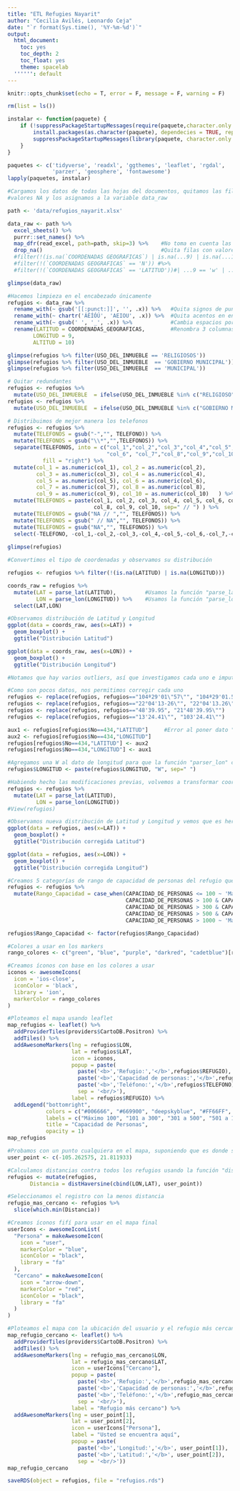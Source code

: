 ```yaml
---
title: "ETL Refugies Nayarit"
author: "Cecilia Avilés, Leonardo Ceja"
date: "`r format(Sys.time(), '%Y-%m-%d')`"
output:
  html_document:
    toc: yes
    toc_depth: 2
    toc_float: yes
    theme: spacelab
  '''''': default
---
```


```r
knitr::opts_chunk$set(echo = T, error = F, message = F, warning = F)

rm(list = ls())

instalar <- function(paquete) {
    if (!suppressPackageStartupMessages(require(paquete,character.only = TRUE, quietly = TRUE, warn.conflicts = FALSE))) {
        install.packages(as.character(paquete), dependecies = TRUE, repos = "http://cran.us.r-project.org")
        suppressPackageStartupMessages(library(paquete, character.only = TRUE, quietly = TRUE, warn.conflicts = FALSE))
    }
}

paquetes <- c('tidyverse', 'readxl', 'ggthemes', 'leaflet', 'rgdal',
              'parzer', 'geosphere', 'fontawesome')
lapply(paquetes, instalar)
```


```r
#Cargamos los datos de todas las hojas del documentos, quitamos las filas con
#valores NA y los asignamos a la variable data_raw

path <- 'data/refugios_nayarit.xlsx'

data_raw <- path %>% 
  excel_sheets() %>% 
  purrr::set_names() %>% 
  map_dfr(read_excel, path=path, skip=3) %>%    #No toma en cuenta las primeras 3 filas
  drop_na()                                     #Quita filas con valores NA del dataframe
  #filter(!(is.na(`COORDENADAS GEOGRAFICAS`) | is.na(...9) | is.na(...10))) %>% 
  #filter(!(`COORDENADAS GEOGRAFICAS` == 'N')) #%>% 
  #filter(!(`COORDENADAS GEOGRAFICAS` == 'LATITUD'))#| ...9 == 'w' | ...10 == 'MSNM')))

glimpse(data_raw)

```

```r

#Hacemos limpieza en el encabezado únicamente
refugios <- data_raw %>%                           
  rename_with(~ gsub('[[:punct:]]', '', .x)) %>%   #Quita signos de puntuación en encabezado
  rename_with(~ chartr('ÁÉÍÓÚ', 'AEIOU', .x)) %>%  #Quita acentos en encabezado
  rename_with(~ gsub(' ', '_', .x)) %>%            #Cambia espacios por "_" en encabezado
  rename(LATITUD = COORDENADAS_GEOGRAFICAS,        #Renombra 3 columnas
        LONGITUD = 9,
        ALTITUD = 10)

glimpse(refugios %>% filter(USO_DEL_INMUEBLE == 'RELIGIOSOS'))
glimpse(refugios %>% filter(USO_DEL_INMUEBLE  == 'GOBIERNO MUNICIPAL'))
glimpse(refugios %>% filter(USO_DEL_INMUEBLE  == 'MUNICIPAL'))

# Quitar redundantes
refugios <- refugios %>% 
  mutate(USO_DEL_INMUEBLE  = ifelse(USO_DEL_INMUEBLE %in% c("RELIGIOSO","RELIGIOSOS"),"RELIGIOSO", USO_DEL_INMUEBLE))
refugios <- refugios %>% 
  mutate(USO_DEL_INMUEBLE  = ifelse(USO_DEL_INMUEBLE %in% c("GOBIERNO MUNICIPAL","MUNICIPAL"),"MUNICIPAL", USO_DEL_INMUEBLE))

# Distribuimos de mejor manera los telefonos
refugios <- refugios %>%
  mutate(TELEFONOS = gsub("-","", TELEFONO)) %>%
  mutate(TELEFONOS = gsub("\\*","",TELEFONOS)) %>%
  separate(TELEFONOS, into = c("col_1","col_2","col_3","col_4","col_5",
                               "col_6", "col_7","col_8","col_9","col_10"),
           fill = "right") %>%
  mutate(col_1 = as.numeric(col_1), col_2 = as.numeric(col_2), 
         col_3 = as.numeric(col_3), col_4 = as.numeric(col_4), 
         col_5 = as.numeric(col_5), col_6 = as.numeric(col_6), 
         col_7 = as.numeric(col_7), col_8 = as.numeric(col_8), 
         col_9 = as.numeric(col_9), col_10 = as.numeric(col_10)   ) %>%
  mutate(TELEFONOS = paste(col_1, col_2, col_3, col_4, col_5, col_6, col_7, 
                           col_8, col_9, col_10, sep=" // ") ) %>%
  mutate(TELEFONOS = gsub("NA // ","", TELEFONOS)) %>%
  mutate(TELEFONOS = gsub(" // NA","", TELEFONOS)) %>%
  mutate(TELEFONOS = gsub("NA","", TELEFONOS)) %>%
  select(-TELEFONO, -col_1,-col_2,-col_3,-col_4,-col_5,-col_6,-col_7,-col_8,-col_9,-col_10)
  
glimpse(refugios)
```

```r
#Convertimos el tipo de coordenadas y observamos su distribución

refugios <- refugios %>% filter(!(is.na(LATITUD) | is.na(LONGITUD)))

coords_raw = refugios %>%
  mutate(LAT = parse_lat(LATITUD),         #Usamos la función "parse_lat" del paquete "parzer"
         LON = parse_lon(LONGITUD)) %>%    #Usamos la función "parse_lon" del paquete "parzer"
  select(LAT,LON)

#Observamos distribución de Latitud y Longitud
ggplot(data = coords_raw, aes(x=LAT)) +
  geom_boxplot() +
  ggtitle("Distribución Latitud")

ggplot(data = coords_raw, aes(x=LON)) +
  geom_boxplot() +
  ggtitle("Distribución Longitud")
```
```r
#Notamos que hay varios outliers, así que investigamos cada uno e imputamos estos datos atípicos

#Como son pocos datos, nos permitimos corregir cada uno
refugios <- replace(refugios, refugios=="104ª29'01\"57\"", "104ª29'01.57\"")    #Error en poner " en lugar de .
refugios <- replace(refugios, refugios=="22°04'13-26\"", "22°04'13.26\"")       #Error en poner - en lugar de .
refugios <- replace(refugios, refugios=="48'39.95", "21°48'39.95\"")            #Error al faltar unidad de grados
refugios <- replace(refugios, refugios=="13'24.41\"", "103'24.41\"")            #Error al faltar un 0 en grados

aux1 <- refugios[refugios$No==434,"LATITUD"]     #Error al poner dato "longitud" en columna "latitud" y viceversa
aux2 <- refugios[refugios$No==434,"LONGITUD"]
refugios[refugios$No==434,"LATITUD"] <- aux2
refugios[refugios$No==434,"LONGITUD"] <- aux1 

#Agregamos una W al dato de longitud para que la función "parser_lon" convierta correctamente
refugios$LONGITUD <- paste(refugios$LONGITUD, "W", sep=" ")     

#Habiendo hecho las modificaciones previas, volvemos a transformar coordenadas, agregándolas al df refugios
refugios <- refugios %>%
  mutate(LAT = parse_lat(LATITUD),
         LON = parse_lon(LONGITUD))
#View(refugios)

#Observamos nueva distribución de Latitud y Longitud y vemos que es hermosa
ggplot(data = refugios, aes(x=LAT)) +
  geom_boxplot() +
  ggtitle("Distribución corregida Latitud")

ggplot(data = refugios, aes(x=LON)) +
  geom_boxplot() +
  ggtitle("Distribución corregida Longitud")
```

```r

#Creamos 5 categorías de rango de capacidad de personas del refugio que se usarán en mapa
refugios <- refugios %>%
  mutate(Rango_Capacidad = case_when(CAPACIDAD_DE_PERSONAS <= 100 ~ 'Máximo 100',
                                     CAPACIDAD_DE_PERSONAS > 100 & CAPACIDAD_DE_PERSONAS <= 300 ~ '101 a 300',
                                     CAPACIDAD_DE_PERSONAS > 300 & CAPACIDAD_DE_PERSONAS <= 500 ~ '301 a 500',
                                     CAPACIDAD_DE_PERSONAS > 500 & CAPACIDAD_DE_PERSONAS <= 1000 ~ '501 a 1,000',
                                     CAPACIDAD_DE_PERSONAS > 1000 ~ 'Más de 1,000'))

```

```r

refugios$Rango_Capacidad <- factor(refugios$Rango_Capacidad)

#Colores a usar en los markers
rango_colores <- c("green", "blue", "purple", "darkred", "cadetblue")[refugios$Rango_Capacidad]

#Creamos íconos con base en los colores a usar
iconos <- awesomeIcons(
  icon = 'ios-close',
  iconColor = 'black',
  library = 'ion',
  markerColor = rango_colores
)

#Ploteamos el mapa usando leaflet
map_refugios <- leaflet() %>%
  addProviderTiles(providers$CartoDB.Positron) %>%
  addTiles() %>%  
  addAwesomeMarkers(lng = refugios$LON, 
                    lat = refugios$LAT, 
                    icon = iconos,
                    popup = paste(
                      paste('<b>','Refugio:','</b>',refugios$REFUGIO),
                      paste('<b>','Capacidad de personas:','</b>',refugios$CAPACIDAD_DE_PERSONAS),
                      paste('<b>','Teléfono:','</b>',refugios$TELEFONO),
                      sep = '<br/>'),
                    label = refugios$REFUGIO) %>%
  addLegend("bottomright", 
            colors = c("#006666", "#669900", "deepskyblue", "#FF66FF", "darkred"), 
            labels = c("Máximo 100", "101 a 300", "301 a 500", "501 a 1,000", "Más de 1,000"), 
            title = "Capacidad de Personas", 
            opacity = 1)
map_refugios
```

```r

#Probamos con un punto cualquiera en el mapa, suponiendo que es donde se encontrará el usuario
user_point <- c(-105.262575, 21.811933)

#Calculamos distancias contra todos los refugios usando la función "distHaversine" del paquete "geosphere"
refugios <- mutate(refugios, 
       Distancia = distHaversine(cbind(LON,LAT), user_point))

#Seleccionamos el registro con la menos distancia
refugio_mas_cercano <- refugios %>%
  slice(which.min(Distancia))

#Creamos íconos fifí para usar en el mapa final
userIcons <- awesomeIconList(
  "Persona" = makeAwesomeIcon(
    icon = "user",
    markerColor = "blue",
    iconColor = "black",
    library = "fa"
  ),
  "Cercano" = makeAwesomeIcon(
    icon = "arrow-down",
    markerColor = "red",
    iconColor = "black",
    library = "fa"
  )
)

#Ploteamos el mapa con la ubicación del usuario y el refugio más cercano
map_refugio_cercano <- leaflet() %>%
  addProviderTiles(providers$CartoDB.Positron) %>%
  addTiles() %>%  
  addAwesomeMarkers(lng = refugio_mas_cercano$LON, 
                    lat = refugio_mas_cercano$LAT, 
                    icon = userIcons["Cercano"],
                    popup = paste(
                      paste('<b>','Refugio:','</b>',refugio_mas_cercano$REFUGIO),
                      paste('<b>','Capacidad de personas:','</b>',refugio_mas_cercano$CAPACIDAD_DE_PERSONAS),
                      paste('<b>','Teléfono:','</b>',refugio_mas_cercano$TELEFONO),
                      sep = '<br/>'),
                    label = "Refugio más cercano") %>%  
  addAwesomeMarkers(lng = user_point[1],  
                    lat = user_point[2], 
                    icon = userIcons["Persona"],
                    label = "Usted se encuentra aquí",
                    popup = paste(
                      paste('<b>','Longitud:','</b>', user_point[1]),
                      paste('<b>','Latitud:','</b>', user_point[2]),
                      sep = '<br/>')) 
map_refugio_cercano
```

```r

saveRDS(object = refugios, file = "refugios.rds")

```